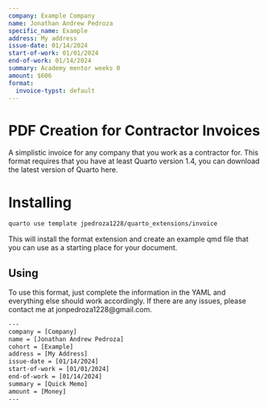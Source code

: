 ```yaml
---
company: Example Company
name: Jonathan Andrew Pedroza
specific_name: Example
address: My address
issue-date: 01/14/2024
start-of-work: 01/01/2024
end-of-work: 01/14/2024
summary: Academy mentor weeks 0
amount: $606
format:
  invoice-typst: default
---
```


# PDF Creation for Contractor Invoices

A simplistic invoice for any company that you work as a contractor for. This format requires that you have at least Quarto version 1.4, you can download the latest version of Quarto here.

# Installing

```bash
quarto use template jpedroza1228/quarto_extensions/invoice
```

This will install the format extension and create an example qmd file that you can use as a starting place for your document.

## Using

To use this format, just complete the information in the YAML and everything else should work accordingly. If there are any issues, please contact me at jonpedroza1228@gmail.com.

```tex
---
company = [Company] 
name = [Jonathan Andrew Pedroza]
cohort = [Example]
address = [My Address]
issue-date = [01/14/2024]
start-of-work = [01/01/2024]
end-of-work = [01/14/2024]
summary = [Quick Memo]
amount = [Money]
---
```

